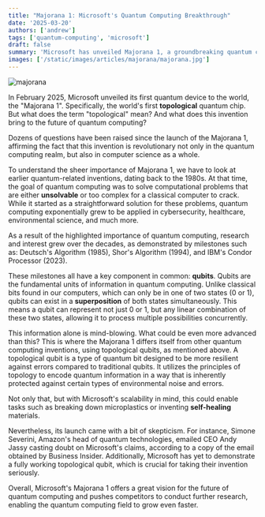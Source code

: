 ```yaml
---
title: "Majorana 1: Microsoft's Quantum Computing Breakthrough"
date: '2025-03-20'
authors: ['andrew']
tags: ['quantum-computing', 'microsoft']
draft: false
summary: 'Microsoft has unveiled Majorana 1, a groundbreaking quantum computing chip that utilizes topological qubits instead of traditional ones.'
images: ['/static/images/articles/majorana/majorana.jpg']
---
```


![majorana](/static/images/articles/majorana/majorana.jpg)

In February 2025, Microsoft unveiled its first quantum device to the world, the "Majorana 1". Specifically, the world's first **topological** quantum chip. But what does the term "topological" mean? And what does this invention bring to the future of quantum computing?

Dozens of questions have been raised since the launch of the Majorana 1, affirming the fact that this invention is revolutionary not only in the quantum computing realm, but also in computer science as a whole.

To understand the sheer importance of Majorana 1, we have to look at earlier quantum-related inventions, dating back to the 1980s. At that time, the goal of quantum computing was to solve computational problems that are either **unsolvable** or too complex for a classical computer to crack. While it started as a straightforward solution for these problems, quantum computing exponentially grew to be applied in cybersecurity, healthcare, environmental science, and much more.

As a result of the highlighted importance of quantum computing, research and interest grew over the decades, as demonstrated by milestones such as: Deutsch's Algorithm (1985), Shor's Algorithm (1994), and IBM's Condor Processor (2023).

These milestones all have a key component in common: **qubits**. Qubits are the fundamental units of information in quantum computing. Unlike classical bits found in our computers, which can only be in one of two states (0 or 1), qubits can exist in a **superposition** of both states simultaneously. This means a qubit can represent not just 0 or 1, but any linear combination of these two states, allowing it to process multiple possibilities concurrently.

This information alone is mind-blowing. What could be even more advanced than this? This is where the Majorana 1 differs itself from other quantum computing inventions, using topological qubits, as mentioned above. A topological qubit is a type of quantum bit designed to be more resilient against errors compared to traditional qubits. It utilizes the principles of topology to encode quantum information in a way that is inherently protected against certain types of environmental noise and errors.

Not only that, but with Microsoft's scalability in mind, this could enable tasks such as breaking down microplastics or inventing **self-healing** materials.

Nevertheless, its launch came with a bit of skepticism. For instance, Simone Severini, Amazon's head of quantum technologies, emailed CEO Andy Jassy casting doubt on Microsoft's claims, according to a copy of the email obtained by Business Insider. Additionally, Microsoft has yet to demonstrate a fully working topological qubit, which is crucial for taking their invention seriously.

Overall, Microsoft's Majorana 1 offers a great vision for the future of quantum computing and pushes competitors to conduct further research, enabling the quantum computing field to grow even faster.
